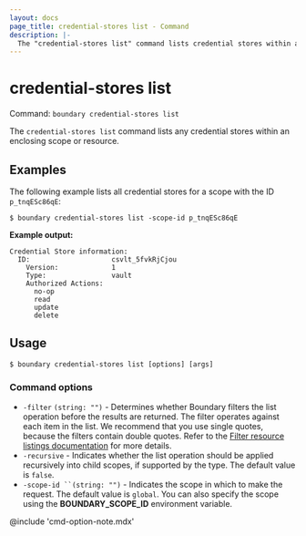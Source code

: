 ```yaml
---
layout: docs
page_title: credential-stores list - Command
description: |-
  The "credential-stores list" command lists credential stores within an enclosing scope or resource.
---
```


# credential-stores list

Command: `boundary credential-stores list`

The `credential-stores list` command lists any credential stores within an enclosing scope or resource.

## Examples

The following example lists all credential stores for a scope with the ID `p_tnqESc86qE`:

```shell-session
$ boundary credential-stores list -scope-id p_tnqESc86qE
```

**Example output:**

<CodeBlockConfig hideClipboard>

```plaintext
Credential Store information:
  ID:                    csvlt_5fvkRjCjou
    Version:             1
    Type:                vault
    Authorized Actions:
      no-op
      read
      update
      delete
```

</CodeBlockConfig>

## Usage

<CodeBlockConfig hideClipboard>

```shell-session
$ boundary credential-stores list [options] [args]
```

</CodeBlockConfig>


### Command options

- `-filter` `(string: "")` - Determines whether Boundary filters the list operation before the results are returned.
The filter operates against each item in the list.
We recommend that you use single quotes, because the filters contain double quotes.
Refer to the [Filter resource listings documentation](/boundary/docs/concepts/filtering/resource-listing) for more details.
- `-recursive`  - Indicates whether the list operation should be applied recursively into child scopes, if supported by the type.
The default value is `false`.
- `-scope-id ``(string: "")` - Indicates the scope in which to make the request.
The default value is `global`.
You can also specify the scope using the **BOUNDARY_SCOPE_ID** environment variable.

@include 'cmd-option-note.mdx'